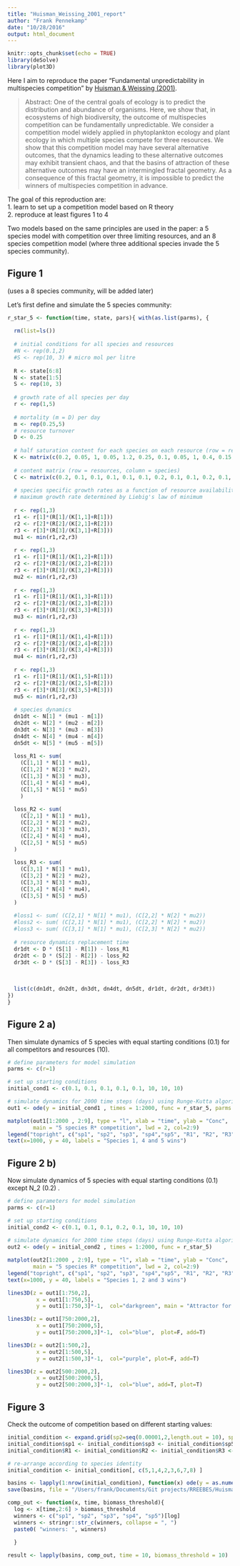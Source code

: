 ```yaml
---
title: "Huisman_Weissing_2001_report"
author: "Frank Pennekamp"
date: "10/28/2016"
output: html_document
---
```


```r
knitr::opts_chunk$set(echo = TRUE)
library(deSolve) 
library(plot3D)
```

Here I aim to reproduce the paper "Fundamental unpredictability in multispecies competition" by [Huisman & Weissing (2001)](http://www.jstor.org/stable/10.1086/319929?seq=1#page_scan_tab_contents).

> Abstract: One of the central goals of ecology is to predict the distribution and abundance of organisms. Here, we show that, in ecosystems of high biodiversity, the outcome of multispecies competition can be fundamentally unpredictable. We consider a competition model widely applied in phytoplankton ecology and plant ecology in which multiple species compete for three resources. We show that this competition model may have several alternative outcomes, that the dynamics leading to these alternative outcomes may exhibit transient chaos, and that the basins of attraction of these alternative outcomes may have an intermingled fractal geometry. As a consequence of this fractal geometry, it is impossible to predict the winners of multispecies competition in advance.

The goal of this reproduction are:     
1. learn to set up a competition model based on R theory     
2. reproduce at least figures 1 to 4    

Two models based on the same principles are used in the paper: a 5 species model with competition over three limiting resources, and an 8 species competition model (where three additional species invade the 5 species community).

## Figure 1 
(uses a 8 species community, will be added later)

Let's first define and simulate the 5 species community:

```r

r_star_5 <- function(time, state, pars){ with(as.list(parms), {
  
  rm(list=ls())
  
  # initial conditions for all species and resources
  #N <- rep(0.1,2)
  #S <- rep(10, 3) # micro mol per litre
  
  R <- state[6:8]
  N <- state[1:5]
  S <- rep(10, 3)
  
  # growth rate of all species per day
  r <- rep(1,5)
  
  # mortality (m = D) per day
  m <- rep(0.25,5)
  # resource turnover
  D <- 0.25
  
  # half saturation content for each species on each resource (row = resources, column = species)
  K <- matrix(c(0.2, 0.05, 1, 0.05, 1.2, 0.25, 0.1, 0.05, 1, 0.4, 0.15, 0.95, 0.35, 0.1, 0.05), nrow=3, byrow = T)
  
  # content matrix (row = resources, column = species)
  C <- matrix(c(0.2, 0.1, 0.1, 0.1, 0.1, 0.1, 0.2, 0.1, 0.1, 0.2, 0.1, 0.1, 0.2, 0.2, 0.1), nrow=3, byrow = T)
  
  # species specific growth rates as a function of resource availability
  # maximum growth rate determined by Liebig's law of minimum
  
  r <- rep(1,3)
  r1 <- r[1]*(R[1]/(K[1,1]+R[1]))
  r2 <- r[2]*(R[2]/(K[2,1]+R[2]))
  r3 <- r[3]*(R[3]/(K[3,1]+R[3]))
  mu1 <- min(r1,r2,r3)
  
  r <- rep(1,3)
  r1 <- r[1]*(R[1]/(K[1,2]+R[1]))
  r2 <- r[2]*(R[2]/(K[2,2]+R[2]))
  r3 <- r[3]*(R[3]/(K[3,2]+R[3]))
  mu2 <- min(r1,r2,r3)
  
  r <- rep(1,3)
  r1 <- r[1]*(R[1]/(K[1,3]+R[1]))
  r2 <- r[2]*(R[2]/(K[2,3]+R[2]))
  r3 <- r[3]*(R[3]/(K[3,3]+R[3]))
  mu3 <- min(r1,r2,r3)
  
  r <- rep(1,3)
  r1 <- r[1]*(R[1]/(K[1,4]+R[1]))
  r2 <- r[2]*(R[2]/(K[2,4]+R[2]))
  r3 <- r[3]*(R[3]/(K[3,4]+R[3]))
  mu4 <- min(r1,r2,r3)
  
  r <- rep(1,3)
  r1 <- r[1]*(R[1]/(K[1,5]+R[1]))
  r2 <- r[2]*(R[2]/(K[2,5]+R[2]))
  r3 <- r[3]*(R[3]/(K[3,5]+R[3]))
  mu5 <- min(r1,r2,r3)
  
  # species dynamics
  dn1dt <- N[1] * (mu1 - m[1])
  dn2dt <- N[2] * (mu2 - m[2])
  dn3dt <- N[3] * (mu3 - m[3])
  dn4dt <- N[4] * (mu4 - m[4])
  dn5dt <- N[5] * (mu5 - m[5])
  
  loss_R1 <- sum( 
    (C[1,1] * N[1] * mu1), 
    (C[1,2] * N[2] * mu2), 
    (C[1,3] * N[3] * mu3), 
    (C[1,4] * N[4] * mu4), 
    (C[1,5] * N[5] * mu5)
    )
  
  loss_R2 <- sum( 
    (C[2,1] * N[1] * mu1), 
    (C[2,2] * N[2] * mu2), 
    (C[2,3] * N[3] * mu3), 
    (C[2,4] * N[4] * mu4), 
    (C[2,5] * N[5] * mu5)
  )
  
  loss_R3 <- sum( 
    (C[3,1] * N[1] * mu1), 
    (C[3,2] * N[2] * mu2), 
    (C[3,3] * N[3] * mu3), 
    (C[3,4] * N[4] * mu4), 
    (C[3,5] * N[5] * mu5)
  )
  
  #loss1 <- sum( (C[2,1] * N[1] * mu1), (C[2,2] * N[2] * mu2))
  #loss2 <- sum( (C[2,1] * N[1] * mu1), (C[2,2] * N[2] * mu2))
  #loss3 <- sum( (C[3,1] * N[1] * mu1), (C[2,3] * N[2] * mu2))
  
  # resource dynamics replacement time 
  dr1dt <- D * (S[1] - R[1]) - loss_R1
  dr2dt <- D * (S[2] - R[2]) - loss_R2
  dr3dt <- D * (S[3] - R[3]) - loss_R3
  
  
  
  list(c(dn1dt, dn2dt, dn3dt, dn4dt, dn5dt, dr1dt, dr2dt, dr3dt))
})
}

```

## Figure 2 a)

Then simulate dynamics of 5 species with equal starting conditions (0.1) for all competitors and resources (10).

```r

# define parameters for model simulation
parms <- c(r=1) 

# set up starting conditions
initial_cond1 <- c(0.1, 0.1, 0.1, 0.1, 0.1, 10, 10, 10) 

# simulate dynamics for 2000 time steps (days) using Runge-Kutta algorithm and time step of 0.01 days
out1 <- ode(y = initial_cond1 , times = 1:2000, func = r_star_5, parms = parms) 
```

```r
matplot(out1[1:2000 , 2:9], type = "l", xlab = "time", ylab = "Conc",
        main = "5 species R* competition", lwd = 2, col=2:9)
legend("topright", c("sp1", "sp2", "sp3", "sp4","sp5", "R1", "R2", "R3"), col = 2:9, lty = 1)
text(x=1000, y = 40, labels = "Species 1, 4 and 5 wins")
```

## Figure 2 b)

Now simulate dynamics of 5 species with equal starting conditions (0.1) except N_2 (0.2) .

```r
# define parameters for model simulation
parms <- c(r=1) 

# set up starting conditions
initial_cond2 <- c(0.1, 0.1, 0.1, 0.2, 0.1, 10, 10, 10) 
 
# simulate dynamics for 2000 time steps (days) using Runge-Kutta algorithm and time step of 0.01 days
out2 <- ode(y = initial_cond2 , times = 1:2000, func = r_star_5) 
```

```r
matplot(out2[1:2000 , 2:9], type = "l", xlab = "time", ylab = "Conc",
        main = "5 species R* competition", lwd = 2, col=2:9)
legend("topright", c("sp1", "sp2", "sp3", "sp4","sp5", "R1", "R2", "R3"), col = 2:9, lty = 1)
text(x=1000, y = 40, labels = "Species 1, 2 and 3 wins")
```

```r
lines3D(z = out1[1:750,2],
         x = out1[1:750,5],
         y = out1[1:750,3]*-1,  col="darkgreen", main = "Attractor for above time series", plot=F)

lines3D(z = out1[750:2000,2],
         x = out1[750:2000,5],
         y = out1[750:2000,3]*-1,  col="blue",  plot=F, add=T)

lines3D(z = out2[1:500,2],
         x = out2[1:500,5],
         y = out2[1:500,3]*-1,  col="purple", plot=F, add=T)

lines3D(z = out2[500:2000,2],
         x = out2[500:2000,5],
         y = out2[500:2000,3]*-1,  col="blue", add=T, plot=T)

```

## Figure 3

Check the outcome of competition based on different starting values:

```r

initial_condition <- expand.grid(sp2=seq(0.00001,2,length.out = 10), sp4=seq(0,2,length.out = 10)) 
initial_condition$sp1 <- initial_condition$sp3 <- initial_condition$sp5 <- 0.1
initial_condition$R1 <- initial_condition$R2 <- initial_condition$R3 <- 10

# re-arrange according to species identity
initial_condition <- initial_condition[, c(5,1,4,2,3,6,7,8) ]

basins <- lapply(1:nrow(initial_condition), function(x) ode(y = as.numeric(initial_condition[x, ]), times = 1:1000, func = r_star_5))
save(basins, file = "/Users/frank/Documents/Git projects/RREEBES/Huisman_Weissing_2001/basins.RData")

comp_out <- function(x, time, biomass_threshold){ 
  log <- x[time,2:6] > biomass_threshold
  winners <- c("sp1", "sp2", "sp3", "sp4", "sp5")[log]
  winners <- stringr::str_c(winners, collapse = ", ")
  paste0( "winners: ", winners)
  
  }

result <- lapply(basins, comp_out, time = 10, biomass_threshold = 10)



```


